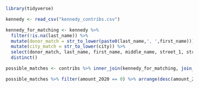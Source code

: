 ```r
library(tidyverse)
```


```r
kennedy <- read_csv("kennedy_contribs.csv")
```

```r
kennedy_for_matching <- kennedy %>% 
  filter(!is.na(last_name)) %>% 
  mutate(donor_match = str_to_lower(paste0(last_name,', ',first_name))) %>% 
  mutate(city_match = str_to_lower(city)) %>% 
  select(donor_match, last_name, first_name, middle_name, street_1, street_2, city_match, state, zip_code) %>% 
  distinct()
```

```r
possible_matches <- contribs %>% inner_join(kennedy_for_matching, join_by(most.recent.contributor.name == donor_match, most.recent.contributor.state == state, most.recent.contributor.city == city_match)) %>% distinct()
```

```r
possible_matches %>% filter(amount_2020 == 0) %>% arrange(desc(amount_2016))
```

